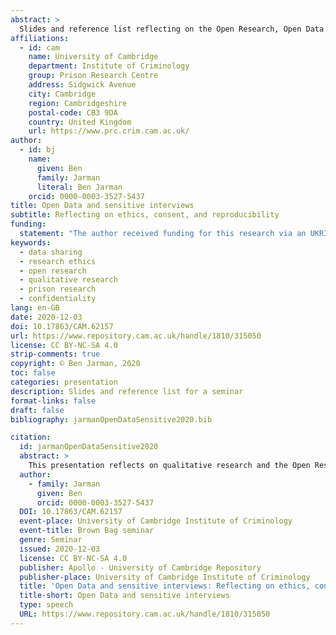 ```yaml
---
abstract: >
  Slides and reference list reflecting on the Open Research, Open Data and Open Access agendas; describing ethical and methodological issues raised by these when applied to qualitative data; and identifying how these concerns may be particularly relevant when considering qualitative data gathered through studies of prison(er)s.
affiliations:
  - id: cam
    name: University of Cambridge
    department: Institute of Criminology
    group: Prison Research Centre
    address: Sidgwick Avenue
    city: Cambridge
    region: Cambridgeshire
    postal-code: CB3 9DA
    country: United Kingdom
    url: https://www.prc.crim.cam.ac.uk/
author:
  - id: bj
    name:
      given: Ben
      family: Jarman
      literal: Ben Jarman
    orcid: 0000-0003-3527-5437
title: Open Data and sensitive interviews
subtitle: Reflecting on ethics, consent, and reproducibility
funding:
  statement: "The author received funding for this research via an UKRI PhD studentship, ESRC reference 2405252, co-funded by Quakers in Britain."
keywords:  
  - data sharing
  - research ethics
  - open research
  - qualitative research
  - prison research
  - confidentiality
lang: en-GB
date: 2020-12-03
doi: 10.17863/CAM.62157
url: https://www.repository.cam.ac.uk/handle/1810/315050
license: CC BY-NC-SA 4.0
strip-comments: true
copyright: © Ben Jarman, 2020
toc: false
categories: presentation
description: Slides and reference list for a seminar
format-links: false
draft: false
bibliography: jarmanOpenDataSensitive2020.bib

citation:
  id: jarmanOpenDataSensitive2020
  abstract: >
    This presentation reflects on qualitative research and the Open Research, Open Data and Open Access agendas. It describes ethical and methodological issues raised by these when applied to qualitative data, and identifies how these concerns may be particularly relevant when considering qualitative data gathered through studies of prison(er)s.
  author:
    - family: Jarman
      given: Ben
      orcid: 0000-0003-3527-5437
  DOI: 10.17863/CAM.62157
  event-place: University of Cambridge Institute of Criminology
  event-title: Brown Bag seminar
  genre: Seminar
  issued: 2020-12-03
  license: CC BY-NC-SA 4.0
  publisher: Apollo - University of Cambridge Repository
  publisher-place: University of Cambridge Institute of Criminology
  title: 'Open Data and sensitive interviews: Reflecting on ethics, consent, and reproducibility'
  title-short: Open Data and sensitive interviews
  type: speech
  URL: https://www.repository.cam.ac.uk/handle/1810/315050
---
```

